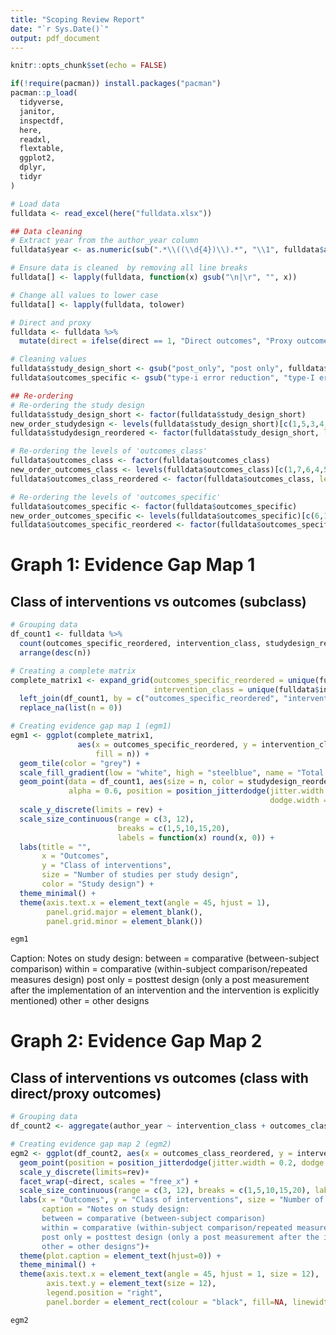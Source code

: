 ```yaml
---
title: "Scoping Review Report"
date: "`r Sys.Date()`"
output: pdf_document
---
```



```r
knitr::opts_chunk$set(echo = FALSE)
```


```r
if(!require(pacman)) install.packages("pacman")
pacman::p_load(
  tidyverse,
  janitor,
  inspectdf,
  here,
  readxl,
  flextable,
  ggplot2,
  dplyr,
  tidyr
)

# Load data
fulldata <- read_excel(here("fulldata.xlsx"))

## Data cleaning
# Extract year from the author_year column
fulldata$year <- as.numeric(sub(".*\\((\\d{4})\\).*", "\\1", fulldata$author_year))

# Ensure data is cleaned  by removing all line breaks
fulldata[] <- lapply(fulldata, function(x) gsub("\n|\r", "", x))

# Change all values to lower case
fulldata[] <- lapply(fulldata, tolower)

# Direct and proxy
fulldata <- fulldata %>%
  mutate(direct = ifelse(direct == 1, "Direct outcomes", "Proxy outcomes"))

# Cleaning values
fulldata$study_design_short <- gsub("post_only", "post only", fulldata$study_design_short)
fulldata$outcomes_specific <- gsub("type-i error reduction", "type-I error reduction", fulldata$outcomes_specific)

## Re-ordering
# Re-ordering the study design
fulldata$study_design_short <- factor(fulldata$study_design_short)
new_order_studydesign <- levels(fulldata$study_design_short)[c(1,5,3,4,2)]
fulldata$studydesign_reordered <- factor(fulldata$study_design_short, levels = new_order_studydesign)

# Re-ordering the levels of 'outcomes_class'
fulldata$outcomes_class <- factor(fulldata$outcomes_class)
new_order_outcomes_class <- levels(fulldata$outcomes_class)[c(1,7,6,4,5,2,8,3)]
fulldata$outcomes_class_reordered <- factor(fulldata$outcomes_class, levels = new_order_outcomes_class)

# Re-ordering the levels of 'outcomes_specific'
fulldata$outcomes_specific <- factor(fulldata$outcomes_specific)
new_order_outcomes_specific <- levels(fulldata$outcomes_specific)[c(6,14,13,15,17,10,16,5,12,8,3,7,4,2,1,11,9)]
fulldata$outcomes_specific_reordered <- factor(fulldata$outcomes_specific, levels = new_order_outcomes_specific)

```


# Graph 1: Evidence Gap Map 1

## Class of interventions vs outcomes (subclass)

```r
# Grouping data
df_count1 <- fulldata %>%
  count(outcomes_specific_reordered, intervention_class, studydesign_reordered) %>%
  arrange(desc(n))

# Creating a complete matrix
complete_matrix1 <- expand_grid(outcomes_specific_reordered = unique(fulldata$outcomes_specific_reordered), 
                                intervention_class = unique(fulldata$intervention_class)) %>%
  left_join(df_count1, by = c("outcomes_specific_reordered", "intervention_class")) %>%
  replace_na(list(n = 0))

# Creating evidence gap map 1 (egm1)
egm1 <- ggplot(complete_matrix1,
               aes(x = outcomes_specific_reordered, y = intervention_class, 
                   fill = n)) +
  geom_tile(color = "grey") + 
  scale_fill_gradient(low = "white", high = "steelblue", name = "Total studies") +
  geom_point(data = df_count1, aes(size = n, color = studydesign_reordered), 
             alpha = 0.6, position = position_jitterdodge(jitter.width = 0.2, 
                                                          dodge.width = 0.5)) +
  scale_y_discrete(limits = rev) +
  scale_size_continuous(range = c(3, 12),
                        breaks = c(1,5,10,15,20), 
                        labels = function(x) round(x, 0)) + 
  labs(title = "",
       x = "Outcomes",
       y = "Class of interventions",
       size = "Number of studies per study design",
       color = "Study design") +
  theme_minimal() +
  theme(axis.text.x = element_text(angle = 45, hjust = 1),  
        panel.grid.major = element_blank(), 
        panel.grid.minor = element_blank())  

egm1
```
Caption: Notes on study design: 
       between = comparative (between-subject comparison)
       within = comparative (within-subject comparison/repeated measures design)
       post only = posttest design (only a post measurement after the implementation of an intervention and the intervention is explicitly mentioned)
       other = other designs

# Graph 2: Evidence Gap Map 2

## Class of interventions vs outcomes (class with direct/proxy outcomes)

```r
# Grouping data
df_count2 <- aggregate(author_year ~ intervention_class + outcomes_class_reordered + studydesign_reordered + direct, data = fulldata, FUN = length)

# Creating evidence gap map 2 (egm2)
egm2 <- ggplot(df_count2, aes(x = outcomes_class_reordered, y = intervention_class, size = author_year, color = studydesign_reordered)) +
  geom_point(position = position_jitterdodge(jitter.width = 0.2, dodge.width = 0.5), alpha = 0.6) +
  scale_y_discrete(limits=rev)+
  facet_wrap(~direct, scales = "free_x") +
  scale_size_continuous(range = c(3, 12), breaks = c(1,5,10,15,20), labels = function(x) round(x,0)) +
  labs(x = "Outcomes", y = "Class of interventions", size = "Number of studies", color = "Study design",
       caption = "Notes on study design: 
       between = comparative (between-subject comparison)
       within = comparative (within-subject comparison/repeated measures design)
       post only = posttest design (only a post measurement after the implementation of an intervention and the intervention is explicitly mentioned)
       other = other designs")+
  theme(plot.caption = element_text(hjust=0)) +
  theme_minimal() +
  theme(axis.text.x = element_text(angle = 45, hjust = 1, size = 12),
        axis.text.y = element_text(size = 12),
        legend.position = "right",
        panel.border = element_rect(colour = "black", fill=NA, linewidth=1))

egm2
```

